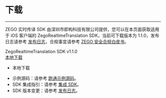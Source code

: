 # 下载

- - -

ZEGO 实时传译 SDK 由深圳市即构科技有限公司提供，您可以在本页面获取适用于 iOS 客户端的 ZegoRealtimeTranslation SDK，当前可下载版本为 1.1.0，发布日志请参考 [发布日志](!Release_Notes)，合规事宜请参考 [ZEGO 安全合规白皮书](/policies-and-agreements/zego-security-and-compliance-white-paper)。


<div class="sdk-download-wrapper download-area">
  <div class="sdk-download-item-wrapper">
    <div class="download-title">ZegoRealtimeTranslation SDK v1.1.0</div>
    <div class="download-selector">
      <div class="download-select-wrapper" style="padding-right: 0;">
        <a class="download-target-btn" href="https://artifact-sdk.zego.im/zegorealtimetranslation/iOS/SDK/ZegoRealtimeTranslation.xcframework.zip">本地下载</a>
        <ul class="download-dropdown-list">
          <li data-href="https://artifact-sdk.zego.im/zegorealtimetranslation/iOS/SDK/ZegoRealtimeTranslation.xcframework.zip"
            class="dropdown-option">
            本地下载
          </li> 
        </ul>  
      </div>
    </div>  
  </div>     
</div>       


<div class="mk-hint">


- 示例源码：请参考 [跑通示例源码](!ZegoRealtimeTranslation_DownloadDemo)。
- SDK 集成指引：请参考 [集成 SDK](!ZegoRealtimeTranslation_SDK_Integration)。
- SDK 版本变更：请参考 [发布日志](!Release_Notes)。
</div>



<!-- Zego-Split-Line Do Not Remove Me -->
